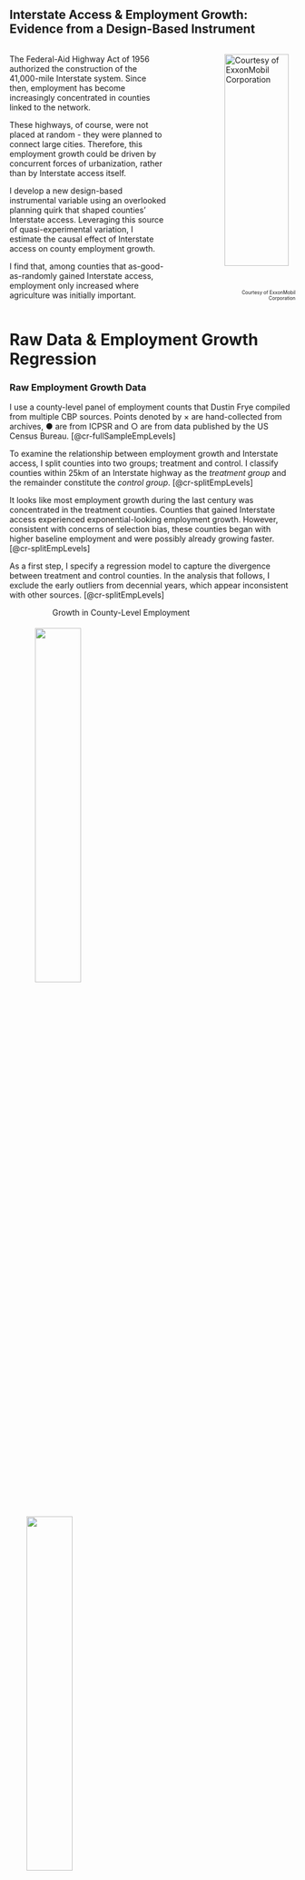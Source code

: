 ::: {.intro-center}
## Interstate Access & Employment Growth: <br> Evidence from a Design-Based Instrument

::::: columns
::: {.column width="60%"}
The Federal-Aid Highway Act of 1956 authorized the construction of the 41,000-mile Interstate system. Since then, employment has become increasingly concentrated in counties linked to the network.

These highways, of course, were not placed at random - they were planned to connect large cities. Therefore, this employment growth could be driven by concurrent forces of urbanization, rather than by Interstate access itself.

I develop a new design-based instrumental variable using an overlooked planning quirk that shaped counties’ Interstate access. Leveraging this source of quasi-experimental variation, I estimate the causal effect of Interstate access on county employment growth.

I find that, among counties that as-good-as-randomly gained Interstate access, employment only increased where agriculture was initially important.

:::

::: {.column width="10%"}

:::

::: {.column width="30%"}

![Courtesy of ExxonMobil Corporation](images/esso.jpg){style="float: right; margin-left: 5em; width:90%"}
<span style="font-size: 0.6em; display: block; text-align: right;">Courtesy of ExxonMobil Corporation</span>

:::
:::::
:::


# Raw Data & Employment Growth Regression

### Raw Employment Growth Data

:::: {.cr-section layout="overlay-right"}
I use a county-level panel of employment counts that Dustin Frye compiled from multiple CBP sources. Points denoted by &times; are hand-collected from archives, &#9679; are from ICPSR and &#9675; are from data published by the US Census Bureau. [@cr-fullSampleEmpLevels]

To examine the relationship between employment growth and Interstate access, I split counties into two groups; treatment and control. I classify counties within 25km of an Interstate highway as the *treatment group* and the remainder constitute the *control group*. [@cr-splitEmpLevels]

It looks like most employment growth during the last century was concentrated in the treatment counties. Counties that gained Interstate access experienced exponential-looking employment growth. However, consistent with concerns of selection bias, these counties began with higher baseline employment and were possibly already growing faster. [@cr-splitEmpLevels]

As a first step, I specify a regression model to capture the divergence between treatment and control counties. In the analysis that follows, I exclude the early outliers from decennial years, which appear inconsistent with other sources. [@cr-splitEmpLevels]

::: {#cr-fullSampleEmpLevels}
<p style="margin-left: 15%;">Growth in County-Level Employment</p>
![](images/rawGrowthRates/fullSampleEmpLevels.jpeg){width="40%" style="padding:5px; margin-left: 40px;"}
![](images/rawGrowthRates/blankLegendSpace.jpeg){width="40%" style="margin-left: 30px; display: block; margin-right: auto;"}
:::

::: {#cr-splitEmpLevels}
<p style="margin-left: 15%;">Growth in County-Level Employment</p>
![](images/rawGrowthRates/empLevels.jpeg){width="40%" style="padding:5px; margin-left: 40px;"}
![](images/rawGrowthRates/levelsLegend.jpeg){width="40%" style="margin-left: 30px; display: block; margin-right: auto;"}
:::
::::

### Baseline Employment Growth Regression Model

<br>

To flexibly capture dynamic effects while preserving statistical power, I group years into 5-year periods, $\tau \in \{1970\text{-}1974,\,1975\text{-}1979,\,\dots,\,2010\text{-}2014\}$. For each period $\tau$, I estimate the following specification, with counties indexed by $c$:

::: {style="font-size: 1.25em;"}
$$
\log(Y_{c, t}) - \log(Y_{c,1953}) 
= \beta_{0,\tau} + \beta_{1,\tau}\,\text{Treatment}_{c} 
+ X_{c}\gamma_{\tau} + \delta_{t} + \varepsilon_{c, t}
$$
:::

The dependent variable is the log change in employment in county $c$ since 1953. The coefficient $\beta_{1,\tau}$ measures the relationship between Interstate access and post-construction employment growth at period $\tau$. The indicator $\text{Treatment}_{c}$ equals one if county $c$ was within 25km of an Interstate highway. The vector $X_{c}$ includes baseline county characteristics measured prior to Interstate construction, and $\delta_{t}$ denotes year fixed effects.

:::: {.cr-section layout="overlay-right"}
The table reports the OLS estimates of $\beta_{1,\tau}$. The pattern of results is unsurprising given the raw data; the estimates are statistically significant and grow in magnitude over time. @cr-ols

A coefficient $\hat\beta_{1,\tau}$ implies that treatment counties experienced $(e^{\hat\beta_{1,\tau}} - 1) \times 100$ percent higher growth relative to control counties. For example, $\hat\beta_{1,2010–2014} = 0.326$ means that the  employment growth rate from 1953-2012 was about a third higher in treatment counties relative to control counties. @cr-ols



::: {#cr-ols style="width:35%; margin-left:5%; margin-right:auto; font-size:0.9em;"}
| Time Period | Coefficient Estimate | Standard Error | P-Val  |
|-------------|----------------------|----------------|--------|
| 1970–1974   | 0.073                | 0.023          | 0.0014 |
| 1975–1979   | 0.100                | 0.026          | 0.0001 |
| 1980–1984   | 0.128                | 0.030          | 0.0000 |
| 1985–1989   | 0.172                | 0.036          | 0.0000 |
| 1990–1994   | 0.195                | 0.039          | 0.0000 |
| 1995–1999   | 0.229                | 0.043          | 0.0000 |
| 2000–2004   | 0.274                | 0.047          | 0.0000 |
| 2005–2009   | 0.307                | 0.049          | 0.0000 |
| 2010–2014   | 0.326                | 0.049          | 0.0000 |

*Note: Conley standard errors with a 100km cutoff. N = 13,845.*
:::

::::


# Constructing an Instrument to Control for Selection


:::: {.cr-section layout="overlay-right"}
Due to selection bias, OLS estimates of $\beta_{1, \tau}$ might differ from the causal effect on Interstate access. To address this bias, I find an *instrumental variable* (IV) for $\text{Treatment}_{c}$.[@cr-ike]

That is, I construct a variable that (1) predicts which counties were more likely to receive Interstate access, but (2) is not correlated with underlying location fundamentals or other unobserved factors that shape local labor market growth. [@cr-ike]

To find such a variable, I turn to the original planning documents to learn how Interstate routes were chosen. From this, I develop a model that predicts where routes were planned and isolate the component that is uncorrelated with counties’ potential outcomes. [@cr-ike]

So, with that, let’s look more closely at the planning documents. How did planners actually decide on these routes? And was any part of that process exogenous to counties’ employment growth? [@cr-ike]{pan-to="0%,-30%" scale-by="2"}

::: {#cr-ike}
![](images/ikeSigning.jpg){width="70%" fig-align="left"}
:::
::::

<br>

### An exogenous planning shock?

:::: {.cr-section layout="overlay-right"}

These are excerpts from the 1944 report of the National Interregional Highway Committee, which outlined a plan for the future Interstate system. The section entitled *Determinants of Selection* describes that, in effect, planners picked dense, productive hubs and drew routes to connect them. [@cr-planningdocs]


Emphasis on the word *Selection*! Counties that gained Interstate access were either large and growing or happened to lie along these corridors, making treatment counties systematically different from those left out. [@cr-planningdocs]

However, the map hints at an arbitrary planning shock. Planners appear to have grouped cities by their 1940 population when drawing networks, and the final plan emphasized connecting cities with populations above 50,000. [@cr-planningdocs]

::: {#cr-planningdocs}
![](images/report/determinantsOfSelection.png){width="40%" style="border:2px solid #444; padding:5px; margin-left: 40px;"}

![](images/report/recommendedSystemMap.png){width="40%" style="margin-left: 40px"}

![](images/report/anyEffort.png){width="40%" style="border:2px solid #444; padding:5px; margin-left: 40px;"}
:::
::::

<br>

### Testing for a Discontinuity

I overlay county boundaries from the 1940 Census with the Interstate system. Then, within bins of the log 1940 population, I compute the share of counties intersected by a highway. The probability of receiving an Interstate jumps by about 20 percentage points at the 50,000 population cutoff.

Additionally, other county characteristics and the density of counties remain smooth at this cutoff, which suggests that this is a natural experiment. Near the cutoff, there is a set of counties that shared similar potential outcomes, on average. However, for a random reason, only some of them gained Interstate access. This looks like a promising fuzzy RD design but, because it uses only counties near the cutoff, estimates are too underpowered to learn anything. So, what _can_ we learn from this natural experiment?

::::: {.columns .center-cols}

::: {.column width="40%"}
![](images/rdd/connectedFull.jpeg)
:::

::: {.column width="40%"}
![](images/rdd/density.jpeg)
:::
:::::

<br>

::: {.info-block}
### &#128161; There is a lot of non-random exposure to this exogenous shock

For many counties, their distance to an Interstate depends partly on the exogenous inclusion of a near-cutoff population hubs to the Interstate network. In this spatial setting, the random inclusion of a county generates treatment variation in other counties that must be traversed to connect it to the network. 

But exposure to this source of variation is itself non-random. The instrument I construct builds on this insight: it captures the induced treatment variation and, following Borusyak and Hull (2023), I apply their recentering procedure to isolate the random component.
:::

<br>

### Stylized Example

A visualization of a stylized example will help.

:::: {.cr-section layout="overlay-right"}

Here are five major population hubs. Three of them, shown in blue, are clearly above the cutoff. The two others, shown in red, have populations close to 50,000. [@cr-blankNodes]

Imagine a sharp RD: every hub with a population above 50,000 is targeted by planners, and none below that threshold are included. For the red hubs, inclusion is essentially a coin flip: if they have 49,000 residents, they are excluded; if 51,000, they are included. [@cr-blankNodes]

After seeing the populations of the red hubs, planners build this highway network to efficiently connect hubs. Consequently, the grey counties are treated. [@cr-network1]

Despite the randomness, comparisons of treated and control counties remain confounded by selection. Counties near large, productive hubs - or lying on the corridors between them - benefit from those locations regardless of highways. Also, centrally located counties are always more likely to be traversed, but also gain from centrality alone. [@cr-network1]

::: {#cr-blankNodes}
![](images/ivFigs/blankNodes.png){width="40%" style="float:left; margin-right:2em; margin-left:0;"}
:::

::: {#cr-network1}
![](images/ivFigs/network1.png){width="40%" style="float:left; margin-right:2em; margin-left:0;"}
:::

::::


::: {.info-block}
### &#x1F527; Expected treatment captures non-random treatment variation

The treatment combines random variation (from the cutoff-driven coin flips) and non-random variation (from location-advantaged counties always selecting into the treatment group). 

The goal, therefore, is to adjust for this non-random selection and recover the random treatment variation generated by the cutoff rule.

To this end, non-random treatment variation is summarized by the expected treatment across networks that could have been built, given the possible connection status of the coin-flip red hubs.
:::



:::: {.cr-section layout="overlay-right"}
To get the expected treatment, I simulate the four counterfactual networks that could have been built, given the two red coin-flip hubs.  [@cr-counterfactuals]


And then take counties' average treatment across the counterfactuals. [@cr-expectedTreatment]


::: {#cr-counterfactuals}
![](images/ivFigs/simulatedNetworks.gif){width="40%" style="float:left; margin-right:2em; margin-left:0;"}
:::


::: {#cr-expectedTreatment}
![](images/ivFigs/ETreatment.png){width="40%" style="float:left; margin-right:2em; margin-left:0;"}
:::

::::

::: {.info-block}
### &#x1F527; Recentered treatment captures random treatment variation

By subtracting the expected treatment from the actual treatment, we get a 'recentered treatment' that is purged of the systematic component. Variation in the recentered treatment is driven only by the randomness of the cutoff.

Concretely, counties with a positive recentered treatment got a highway _only_ because they happened to be en route to a randomly included hub. Counties with a negative recentered treatment were missed, even though they could have been traversed in plausible counterfactual networks. That is good quasi-experimental identifying variation!

:::




::::: columns
::: {.column width="25%"}
![](images/ivFigs/actualTreatment.png)
:::

::: {.column width="10%" .text-center}
<br><br><br><br><br>
$$\Huge \mathbf{-}$$
:::

::: {.column width="25%"}
![](images/ivFigs/ETreatment.png)
:::

::: {.column width="10%" .text-center}
<br><br><br><br><br>
$$\Huge \mathbf{=}$$
<br><br><br><br>
:::

::: {.column width="25%"}
![](images/ivFigs/RecenteredTreatment.png)
:::
:::::

<br>


### Constructing a Recentered Instrument for US Counties

:::: {.cr-section layout="overlay-right"}

I extend this idea to construct a recentered instrument for $\text{Treatment}_c$, the indicator for a county being within 25km of an Interstate highway. [@cr-basemap]

The discontintuity implied a natural experiment; there was a set of counties near the cutoff that were plausibly randomly targeted by Interstate planners. To predict which counties these were, I estimate a probability model that incorporates other planning considerations - such as elevation, surface water, and military/manufacturing importance. The map shows the results of this prediction. Near-cutoff 'coin-flip' counties are in red and above-cutoff counties that would have been targeted regardless are blue. [@cr-compliersAndAlwaysTakersMap]

I select red counties that did in fact have populations above 50,000 and draw a straight-line network to connect them. Specifically, I predict an engineer's optimal network using a proximity graph. [@cr-ivBetaSkeleton]

The $\text{UnadjustedIV}_c$ is an indicator that equals 1 if a county is within 25km of the predicted network (and 0 otherwise). This is analogous to the _actual treatment_ from the stylized example - it is a good predictor of $Treatment_c$ but the group of counties with $\text{UnadjustedIV}_c = 1$ contains all the big cities and important corridors. [@cr-unadjustedIV]

By permuting which red counties get targetted, I simulate 50 predicted counterfactual networks. [@cr-counterfactualBetaSkeletons]

The share of predicted counterfactual networks that lie within 25km of a county is the expected instrument. [@cr-expectedIV]

And subtracting the expected instrument from the unadjusted instruments produces a recentered instrument. [@cr-recenteredIV]

In the next section I test that the recentered instrument satisfies the statistical properties of a valid instrumental variable, so that I can use it to correct for selection bias in causal estimates. [@cr-recenteredIV]

::: {#cr-basemap}
![](images/usFigs/basemap.jpeg){width="40%" style="margin-left: 30px; display: block; margin-right: auto;"}
:::

::: {#cr-compliersAndAlwaysTakersMap}
![](images/usFigs/compliersAndAlwaysTakersMap.jpeg){width="40%" style="margin-left: 30px; display: block; margin-right: auto;"}
:::

::: {#cr-ivBetaSkeleton}
![](images/usFigs/ivBetaSkeleton.jpeg){width="40%" style="margin-left: 30px; display: block; margin-right: auto;"}
:::

::: {#cr-counterfactualBetaSkeletons}
![](images/usFigs/allCounterfactualSimulations.jpeg){width="40%" style="margin-left: 30px; display: block; margin-right: auto;"}
:::

::: {#cr-unadjustedIV}
![](images/usFigs/iv_25km.jpeg){width="40%" style="margin-left: 30px; display: block; margin-right: auto;"}
:::

::: {#cr-expectedIV}
![](images/usFigs/eIV_25km.jpeg){width="40%" style="margin-left: 30px; display: block; margin-right: auto;"}
:::

::: {#cr-recenteredIV}
![](images/usFigs/rIV_25km.jpeg){width="40%" style="margin-left: 30px; display: block; margin-right: auto;"}
:::

:::::


# Validity of Instrument


### First Stage Regression

I run the following regression for $\text{Instrument}_{c} \in \{ \text{UnadjustedIV}_{c}, \text{RecenteredIV}_{c}\}$.
$$ \large
\text{Treatment}_{c} 
= \pi_{0} + \pi_{1}\text{Instrument}_{c} 
+ X_{c}\pi_2 + \varepsilon_{c}
$$


![](images/firstStage/firstStage.png){width="70%" fig-align="center"}

Column (1) shows that counties with $\text{UnadjustedIV}_{c} = 1$ are 35 percent more likely to gain Interstate access. The $R^2$ of 0.12 indicates that the unadjusted instrument explains a meaningful share of treatment status.

Column (3) shows that counties with $\text{RecenteredIV}_{c} = 1$ are 19 percent more likely to gain access. Focusing only on plausibly exogenous deviations explains about 1.3 percent of the variation in access, yielding an $F$-statistic of 37. While the predictive power is limited, this is expected in a design that strips away systematic exposure. Unlike natural experiments that rely on assumptions about counterfactual outcomes, this strategy relies on assumptions about shock assignment. The weak first stage reflects the fact that little in the actual construction process was random—a feature that, if anything, is reassuring.










### Testing the exclusion restriction

To interrogate the exclusion restriction, I test for correlatedness between $\text{RecenteredIV}_{c}$ and counties’ pre-Interstate employment growth, pre-Interstate characteristics, and latitude and longitude.

You can see these regression tables here:

- [Recentered IV does not predict counties pre-Interstate employment growth](preEmpTrend.html)

- [Recentered IV does not predict other pre-Interstate county characteristics](preInterstateChars.html)

- [Recentered IV is uncorrelated with latitude and longitude](econGeog.html)





# IV Estimates of the Employment Growth Regression


Let's now revisit our regression model, using the recentered instrument to instrument for $\text{Treatment}_{c}$

::: {style="font-size: 1.25em;"}
$$
\log(Y_{c, t}) - \log(Y_{c,1953}) 
= \beta_{0,\tau} + \beta_{1,\tau}\,\text{Treatment}_{c} 
+ X_{c}\gamma_{\tau} + \delta_{t} + \varepsilon_{c, t}
$$

:::: {.cr-section layout="overlay-right"}

Here are the OLS estimates of $\widehat{\beta}_{1, \tau}^{OLS}$ and their 90\% confidence intervals. They capture the correlation between Interstate access and employment growth and correspond to the earlier table. [@cr-olsPooledPlot]

I then use $\text{RecenteredIV}_{c}$ to instrument for $\text{Treatment}_{c}$. Here are the 2SLS estimates of $\widehat{\beta}_{1, \tau}^{IV}$ and their 90\% confidence intervals. The size of these confidence intervals is pretty disappointing. While the IV point estimates generally exceed the OLS point estimates, we can't learn much from this. Specifically, we cannot reject the hypotheses that $\widehat{\beta}_{1, \tau}^{IV} = \widehat{\beta}_{1, \tau}^{OLS}$ or $\widehat{\beta}_{1, \tau}^{IV} = 0$.[@cr-ivPooledPlot]

Why are the confidence intervals so wide? One reason, of course, is that the 2SLS estimator uses less treatment variation to estimate the coefficient. However, there's another reason. For every period $\tau$, the regression uses the same number of observations (N = 13,845 = 2769 counties $\times$ 5 years). But the confidence intervals get wider in later periods. This tells me that the uncertainty around $\widehat{\beta}_{1, \tau}^{IV}$ is not just sampling variation, but genuine heterogeneity. [@cr-ivPooledPlot] 

Perhaps, the confidence intervals widen over time because counties gaining Interstate access through the natural experiment do not follow a single growth trajectory, and instead diverge in their long-run outcomes. [@cr-ivPooledPlot]

I examine reasons why counties may evolve differently in response to Interstate access and the one that stands out is the pre-Interstate dependence on agriculture. [@cr-ivPooledPlot]

I use historic Census occupation counts to compute a primary sector share of employment in 1950. In practice, primary sector labor is mostly agricultural so I use this as a proxy for counties' agricultural share of employment. [@cr-ivPooledPlot]

Here are the $\widehat{\beta}_{1,\tau}^{IV}$ and $\widehat{\beta}_{1,\tau}^{OLS}$ estimates for counties where the primary sector accounted for more than 20% of employment in 1950. [@cr-highAgPlot].

And here are the $\widehat{\beta}_{1,\tau}^{IV}$ and $\widehat{\beta}_{1,\tau}^{OLS}$ estimates for counties where the primary sector accounted for less than 20% of employment in 1950 [@cr-lowAgPlot].

This suggests that, for counties situated between larger population hubs, Interstate connection increased local jobs only if agricultural employment was substantial beforehand. [@cr-lowAgPlot]

In the following section, I test for and examine this heterogeneity further. [@cr-lowAgPlot]


::: {#cr-olsPooledPlot}
<p style="margin-left: 15%; color: transparent;">All Counties</p>
![](images/coefplots/pooled/empFullTreatmentOnly.jpeg){width="30%" style="margin-left: 10%; display: block; margin-right: auto;"}
:::


::: {#cr-ivPooledPlot}
<p style="margin-left: 15%; color: transparent;">All Counties</p>
![](images/coefplots/pooled/empFull.jpeg){width="30%" style="margin-left: 10%; display: block; margin-right: auto;"}
:::

::: {#cr-highAgPlot}
<p style="margin-left: 15%;">High Agriculture Counties</p>
![](images/coefplots/pooled/empHighAg.jpeg){width="30%" style="margin-left: 10%; display: block; margin-right: auto;"}

:::


::: {#cr-lowAgPlot}
<p style="margin-left: 15%;">Low Agriculture Counties</p>
![](images/coefplots/pooled/empLowAg.jpeg){width="30%" style="margin-left: 10%; display: block; margin-right: auto;"}

:::
:::: 
:::

# Heterogeneity Across Agriculture Dependence

Splitting the sample into high vs low agriculture groups suggested an effect heterogeneity but, to formally test for this and to more closely examine the dynamics, I set up a different regression specification.

To capture dynamic effects with total flexibility, I estimate a separate regression for each year $t \in \{1970, ..., 2016\}$ For each year $t$, I estimate the following specification, with counties indexed by $c$:

<br>

$$
\log(Y_{c, t}) - \log(Y_{c,1953}) 
= \beta_{0,t} + \beta_{1,t}\text{Treatment}_{c} + \beta_{2,t} ( \text{Treatment}_{c} \times \text{High Ag}_{c}) + \beta_{3,t}\text{High Ag}_{c} 
+ X_{c}\gamma_{t} + \varepsilon_{c, t}
$$
<br>

::: {.info-block}
### &#10068; How is this different? 

This differs from fitting the previous regression separately for high- and low-agriculture groups because:

- I estimate coefficients separately by year, so each regression uses N = 2,769 counties.

- $\gamma_{t}$, the weight on pre-Interstate characteristics, can now vary by year $t$ rather than being fixed within each period $\tau$.

- The regression produces estimates and standard errors for $\beta_{2,t}$, enabling a formal hypothesis test for heterogeneity across agriculture dependence.

- To use $\text{RecenteredIV}_{c}$, I check that the [first stage is strong](firstStageInteracted.html) and that the [exclusion restriction holds](exclusionInteracted.html) for the interacted instrument.

:::


:::: {.cr-section layout="overlay-right"}

Here are the coefficient estimates for some of the years $t$. $\beta_{1,t}$ captures the effect of Interstate access on employment growth between 1953-$t$ for low agriculture counties. $\beta_{1,t}+\beta_{2,t}$ captures the same for high agriculture counties. [@cr-table1]

The $\beta_{1,t}^{OLS}$ coefficients start small and increase steadily over time, consistent with the growth we saw in the raw data plot. In contrast, $\beta_{2,t}^{OLS}$ remains close to zero, indicating that the treatment–control gap is similar across the high- and low-agriculture subsamples. [@cr-table2]

The Recentered IV columns report the 2SLS estimates and reflect a local average treatment effect of Interstate access. The $\beta_{1,t}$ coefficients remains close to zero, which implies that, in this natural experiment, Interstate access had no effect on employment growth in low-agriculture counties. The entire effect is concentrated in high-agriculture counties, corresponding to positive and significant $\beta_{2,t}$ estimates. [@cr-table3]

Furthermore, $\beta_{2,t}$ starts at a high magnitude and increases rapidly over the years. This suggests that in high-agriculture counties there was a big, short-run impact on employment growth that persisted and, perhaps, spurred agglomerations. [@cr-table3]



::: {#cr-table1}
![](images/heterogeneity/1.png){width="40%" style="margin-left: 30px; display: block; margin-right: auto;"}
:::

::: {#cr-table2}
![](images/heterogeneity/2.png){width="40%" style="margin-left: 30px; display: block; margin-right: auto;"}
:::

::: {#cr-table3}
![](images/heterogeneity/3.png){width="40%" style="margin-left: 30px; display: block; margin-right: auto;"}
:::

::::


### Possible explanations for this heterogeneity 

One possibility is that Interstate access accelerated industrialization in counties that were initially dependent on agriculture. Alternatively, lower transport costs may have reinforced agricultural specialization rather than diversification.

I cannot find clear evidence for Interstates inducing big sectoral shifts. We would need more statistical power to identify the causal effect on sector shares. However, simple treatment–control comparisons show similar long-run declines in primary-sector employment across groups. Interstate access did not appear to accelerate the transition out of agriculture.

If Interstate access made high-agriculture counties grow larger, but not more industrial, a plausible explanation for this heterogeneity is that farm-related jobs are less mobile. Farms are more likely to remain local after transport costs fall, whereas factories or offices can relocate more easily toward denser areas.

<div style="width:75%; margin:auto;">

|                               | Treatment Counties | Control Counties |
|-------------------------------|--------------------|------------------|
| Primary sector share 1950     | 0.39 (0.0052)      | 0.44 (0.0037)    |
| Primary sector share 1990     | 0.07 (0.0023)      | 0.12 (0.0026)    |
| Change in primary share 1950–1990 | -0.31 (0.0046)  | -0.32 (0.0033)   |

</div>


<br>
<br>

::: {.info-block}
&#128269; **Summary**  

- Since the system’s construction, employment has become more concentrated in counties connected to the Interstate network. On average, employment growth has been about one-third higher in counties with Interstate access than in those without.

- Of course, highways were not placed at random. The Interstate system was planned to connect metropolitan areas, so this comparison reflects selection bias. These trajectories could be driven by concurrent forces of urbanization rather than by Interstate access itself.

- From Interstate planning documents, I discover an overlooked natural experiment and discern that many counties were non-randomly exposed to this exogenous shock to Interstate access. Adapting Borusyak & Hull’s (2023) recentered instrument framework, I use predicted counterfactual networks to isolate quasi-experimental variation from this planning shock.

- I find that, among counties between major population hubs that as-good-as-randomly gained access, Interstates increased employment only where agriculture was initially important.
:::

<br>
<br>

Hello - thank you for visiting this site!\
My name is Charoo Anand and I'm a PhD candidate at Berkeley Econ, on the job market for data scientist/economist roles. \
You can reach me at charoo_anand [at] berkeley.edu or on [LinkedIn](https://www.linkedin.com/in/charoo-anand-476aa3314/).

 <!-- and my CV is [here](https://www.dropbox.com/scl/fi/xfwk8eqv67a47n9kp5v62/charoo_anand_cv.pdf?rlkey=yyd984ww8006ek56j88096pcp&st=gluf7jc9&dl=0). -->


```{=html}
<script>
document.addEventListener("DOMContentLoaded", function() {
  const isMobile = /Mobi|Android|iPhone|iPad|iPod/i.test(navigator.userAgent);
  if (isMobile) {
    alert("Hey there - thank you for visiting! This site works best on desktop.");
  }
});
</script>
